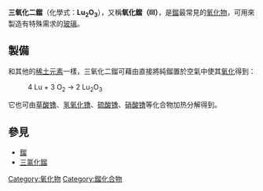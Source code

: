 {{noteTA
|T=zh-hans:三氧化二镥; zh-tw:三氧化二鎦; zh-hk:三氧化二鑥
|1=zh-hans:镥; zh-tw:鎦; zh-hk:鑥
}}
{{Chembox
|   Name = 三氧化二鎦
| ImageFile= Kristallstruktur Lanthanoid-C-Typ.png
|   ImageName = 三氧化二镥
| IUPACName = Lutetium(III) oxide
|   OtherNames = 氧化鎦（Ⅲ）
|Section1={{Chembox Identifiers
| CASNo_Ref = {{cascite|correct|CAS}}
| CASNo = 12032-20-1
| PubChem = 159406
| SMILES=[Lu+3].[Lu+3].[O-2].[O-2].[O-2]
  }}
|Section2 = {{Chembox Properties
|   Formula = Lu<sub>2</sub>O<sub>3</sub>
|   MolarMass = 397.932 
|   Appearance = 白色[[固體|固體]]
|   Density = 
|   Solubility = 
|   MeltingPt = 2490℃
|   BoilingPt = 3980℃
  }}
}}

'''三氧化二鎦'''（化學式：'''Lu<sub>2</sub>O<sub>3</sub>'''），又稱'''氧化鎦（Ⅲ）'''，是[[鎦|鎦]]最常見的[[氧化物|氧化物]]，可用來製造有特殊需求的[[玻璃|玻璃]]。

== 製備 ==
和其他的[[稀土元素|稀土元素]]一樣，三氧化二鎦可藉由直接將純鎦置於空氣中使其[[氧化|氧化]]得到：
:4 Lu + 3 O<sub>2</sub> → 2 Lu<sub>2</sub>O<sub>3</sub>

它也可由[[草酸镥|草酸镥]]、[[氢氧化镥|氢氧化镥]]、[[硫酸镥|硫酸镥]]、[[硝酸镥|硝酸镥]]等化合物加热分解得到。

== 參見 ==
*[[鎦|鎦]]
*[[三氯化鎦|三氯化鎦]]

{{镥化合物}}
{{氧化物}}

[[Category:氧化物|Category:氧化物]]
[[Category:鎦化合物|Category:鎦化合物]]

{{inorganic-compound-stub}}